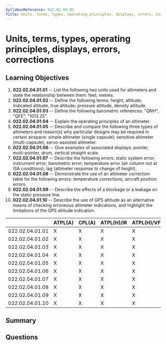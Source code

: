 ```yaml
---
SyllabusReference: 022.02.04.01
Title: Units, terms, types, operating principles, displays, errors, corrections
---
```


# Units, terms, types, operating principles, displays, errors, corrections

## Learning Objectives

1. **022.02.04.01.01** -- List the following two units used for altimeters and
   state the relationship between them: feet; metres.
2. **022.02.04.01.02** -- Define the following terms: height, altitude;
   indicated altitude, true altitude; pressure altitude, density altitude.
3. **022.02.04.01.03** -- Define the following barometric references: "QNH",
   "QFE", "1013.25".
4. **022.02.04.01.04** -- Explain the operating principles of an altimeter.
5. **022.02.04.01.05** -- Describe and compare the following three types of
   altimeters and reason(s) why particular designs may be required in certain
   airspace: simple altimeter (single capsule); sensitive altimeter
   (multi-capsule); servo-assisted altimeter.
6. **022.02.04.01.06** -- Give examples of associated displays: pointer,
   multi-pointer, drum, vertical straight scale.
7. **022.02.04.01.07** -- Describe the following errors: static system error;
   instrument error; barometric error; temperature error (air column not at ISA
   conditions); lag (altimeter response to change of height).
8. **022.02.04.01.08** -- Demonstrate the use of an altimeter correction table
   for the following errors: temperature corrections; aircraft position errors.
9. **022.02.04.01.09** -- Describe the effects of a blockage or a leakage on the
   static pressure line.
10. **022.02.04.01.10** -- Describe the use of GPS altitude as an alternative
    means of checking erroneous altimeter indications, and highlight the
    limitations of the GPS altitude indication.

|                 | ATPL(A) | CPL(A) | ATPL(H)/IR | ATPL(H)/VFR | CPL(H) | IR  | CBIR(A) |
| --------------- | ------- | ------ | ---------- | ----------- | ------ | --- | ------- |
| 022.02.04.01.01 | X       | X      | X          | X           | X      | X   |         |
| 022.02.04.01.02 | X       | X      | X          | X           | X      | X   | X       |
| 022.02.04.01.03 | X       | X      | X          | X           | X      | X   | X       |
| 022.02.04.01.04 | X       | X      | X          | X           | X      | X   | X       |
| 022.02.04.01.05 | X       | X      | X          | X           | X      | X   | X       |
| 022.02.04.01.06 | X       | X      | X          | X           | X      | X   | X       |
| 022.02.04.01.07 | X       | X      | X          | X           | X      | X   | X       |
| 022.02.04.01.08 | X       | X      | X          | X           | X      | X   | X       |
| 022.02.04.01.09 | X       | X      | X          | X           | X      | X   | X       |
| 022.02.04.01.10 | X       | X      | X          | X           | X      | X   | X       |

## Summary

## Questions
